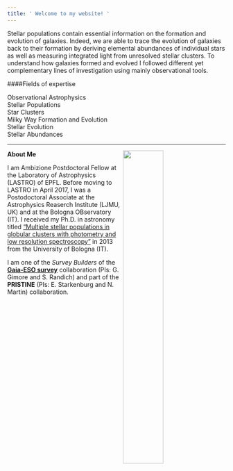 ```yaml
---
title: ' Welcome to my website! '
---
```




Stellar populations contain essential information on the formation and evolution of galaxies. 
Indeed, we are able to trace the evolution of galaxies back to their formation by deriving elemental abundances of individual stars as well as measuring integrated light from unresolved stellar clusters. 
To understand how galaxies formed and evolved I followed different yet complementary lines of investigation using mainly observational tools.




####Fields of expertise

<i class="fa fa-check-square-o"></i> Observational Astrophysics	<br/>
<i class="fa fa-check-square-o"></i> Stellar Populations	<br/>
<i class="fa fa-check-square-o"></i> Star Clusters	<br/> 
<i class="fa fa-check-square-o"></i> Milky Way Formation and Evolution 	<br/>
<i class="fa fa-check-square-o"></i> Stellar Evolution	<br/> 
<i class="fa fa-check-square-o"></i> Stellar Abundances	<br/>



*****


<img src="images/antennae.pdf" style="width:43%;  margin-right: 20px" align="right">



<div class="alert alert-info" style="width: 52%;" role="alert"><i class="fa fa-info-circle"></i>
**About Me**

I am Ambizione Postdoctoral Fellow at the Laboratory of Astrophysics (LASTRO) of EPFL. Before moving to LASTRO in April 2017, I was a Postodoctoral Associate at the Astrophysics Reaserch Institute (LJMU, UK) and at the Bologna OBservatory (IT).
I received my Ph.D. in astronomy titled ["Multiple stellar populations in globular clusters with photometry and low resolution spectroscopy"](http://amsdottorato.unibo.it/5204/) in 2013 from the University of Bologna (IT).


I am one of the *Survey Builders* of the [**Gaia-ESO survey**](https://www.gaia-eso.eu) collaboration (PIs: G. Gimore and S. Randich) and part of the **PRISTINE** (PIs: E. Starkenburg and N. Martin) collaboration.

<div>